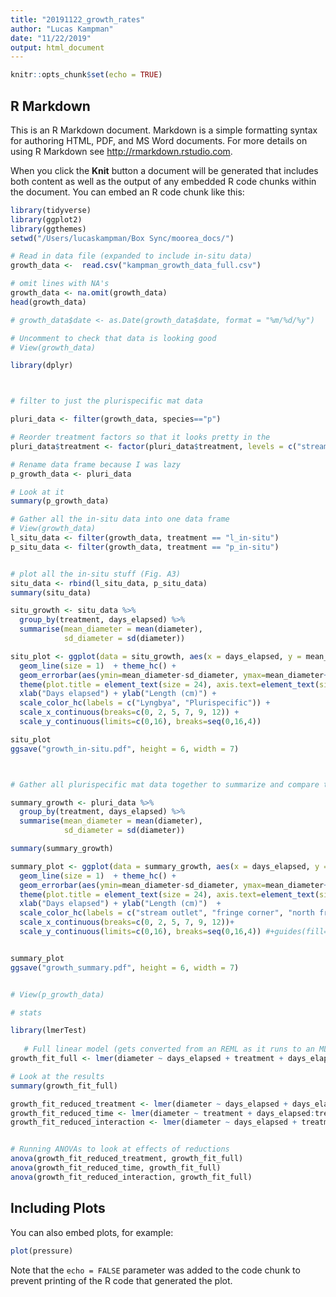 ```yaml
---
title: "20191122_growth_rates"
author: "Lucas Kampman"
date: "11/22/2019"
output: html_document
---
```


```r
knitr::opts_chunk$set(echo = TRUE)
```

## R Markdown

This is an R Markdown document. Markdown is a simple formatting syntax for authoring HTML, PDF, and MS Word documents. For more details on using R Markdown see <http://rmarkdown.rstudio.com>.

When you click the **Knit** button a document will be generated that includes both content as well as the output of any embedded R code chunks within the document. You can embed an R code chunk like this:

```r

library(tidyverse)
library(ggplot2)
library(ggthemes)
setwd("/Users/lucaskampman/Box Sync/moorea_docs/")

# Read in data file (expanded to include in-situ data)
growth_data <-  read.csv("kampman_growth_data_full.csv")

# omit lines with NA's
growth_data <- na.omit(growth_data)
head(growth_data)

# growth_data$date <- as.Date(growth_data$date, format = "%m/%d/%y")

# Uncomment to check that data is looking good
# View(growth_data)

library(dplyr)



# filter to just the plurispecific mat data

pluri_data <- filter(growth_data, species=="p")

# Reorder treatment factors so that it looks pretty in the 
pluri_data$treatment <- factor(pluri_data$treatment, levels = c("stream_outlet", "fringe_corner", "north_fringe", "p_in-situ"))

# Rename data frame because I was lazy
p_growth_data <- pluri_data

# Look at it
summary(p_growth_data)

# Gather all the in-situ data into one data frame
# View(growth_data)
l_situ_data <- filter(growth_data, treatment == "l_in-situ")
p_situ_data <- filter(growth_data, treatment == "p_in-situ")


# plot all the in-situ stuff (Fig. A3)
situ_data <- rbind(l_situ_data, p_situ_data)
summary(situ_data)

situ_growth <- situ_data %>%
  group_by(treatment, days_elapsed) %>%
  summarise(mean_diameter = mean(diameter),
            sd_diameter = sd(diameter))

situ_plot <- ggplot(data = situ_growth, aes(x = days_elapsed, y = mean_diameter, color = treatment)) + 
  geom_line(size = 1)  + theme_hc() + 
  geom_errorbar(aes(ymin=mean_diameter-sd_diameter, ymax=mean_diameter+sd_diameter), size = 1, width = 1, position=position_dodge(.9)) +
  theme(plot.title = element_text(size = 24), axis.text=element_text(size=14), axis.title.x = element_text(size = 20), axis.title.y = element_text(size = 20), legend.text=element_text(size=13), legend.title=element_blank()) + 
  xlab("Days elapsed") + ylab("Length (cm)") + 
  scale_color_hc(labels = c("Lyngbya", "Plurispecific")) +
  scale_x_continuous(breaks=c(0, 2, 5, 7, 9, 12)) +
  scale_y_continuous(limits=c(0,16), breaks=seq(0,16,4))

situ_plot
ggsave("growth_in-situ.pdf", height = 6, width = 7)



# Gather all plurispecific mat data together to summarize and compare treatments

summary_growth <- pluri_data %>%
  group_by(treatment, days_elapsed) %>%
  summarise(mean_diameter = mean(diameter),
            sd_diameter = sd(diameter))

summary(summary_growth)

summary_plot <- ggplot(data = summary_growth, aes(x = days_elapsed, y = mean_diameter, color = treatment)) + 
  geom_line(size = 1)  + theme_hc() +  
  geom_errorbar(aes(ymin=mean_diameter-sd_diameter, ymax=mean_diameter+sd_diameter), size = 1, width = 1, position=position_dodge(.9)) +
  theme(plot.title = element_text(size = 24), axis.text=element_text(size=16), axis.title.x = element_text(size = 20), axis.title.y = element_text(size = 20), legend.text=element_text(size=13), legend.title=element_blank()) + 
  xlab("Days elapsed") + ylab("Length (cm)")  + 
  scale_color_hc(labels = c("stream outlet", "fringe corner", "north fringe", "in-situ Plurispecific")) +
  scale_x_continuous(breaks=c(0, 2, 5, 7, 9, 12))+
  scale_y_continuous(limits=c(0,16), breaks=seq(0,16,4)) #+guides(fill=guide_legend(nrow=2))


summary_plot
ggsave("growth_summary.pdf", height = 6, width = 7)


# View(p_growth_data)

# stats

library(lmerTest)
   
   # Full linear model (gets converted from an REML as it runs to an ML, not sure why)
growth_fit_full <- lmer(diameter ~ days_elapsed + treatment + days_elapsed:treatment + (1|mat_index), data = p_growth_data)

# Look at the results
summary(growth_fit_full)

growth_fit_reduced_treatment <- lmer(diameter ~ days_elapsed + days_elapsed:treatment + (1|mat_index), data = p_growth_data, )
growth_fit_reduced_time <- lmer(diameter ~ treatment + days_elapsed:treatment + (1|mat_index), data = p_growth_data, )
growth_fit_reduced_interaction <- lmer(diameter ~ days_elapsed + treatment + (1|mat_index), data = p_growth_data, )


# Running ANOVAs to look at effects of reductions
anova(growth_fit_reduced_treatment, growth_fit_full)
anova(growth_fit_reduced_time, growth_fit_full)
anova(growth_fit_reduced_interaction, growth_fit_full)

```

## Including Plots

You can also embed plots, for example:

```r
plot(pressure)
```

Note that the `echo = FALSE` parameter was added to the code chunk to prevent printing of the R code that generated the plot.

